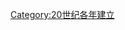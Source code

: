 {{estcat|194|5|1939|1950}}
{{Commonscat|1945 establishments}}
[[Category:20世纪各年建立|Category:20世纪各年建立]]